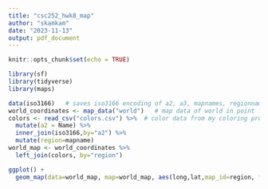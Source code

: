```yaml
---
title: "csc252_hwk8_map"
author: "skamkam"
date: "2023-11-13"
output: pdf_document
---
```


```r
knitr::opts_chunk$set(echo = TRUE)
```

```r
library(sf)
library(tidyverse)
library(maps)
```

```r
data(iso3166)   # saves iso3166 encoding of a2, a3, mapnames, regionnames
world_coordinates <- map_data("world")   # map data of world in point form
colors <- read_csv("colors.csv") %>%  # color data from my coloring program
  mutate(a2 = Name) %>% 
  inner_join(iso3166,by="a2") %>% 
  mutate(region=mapname)
world_map <- world_coordinates %>% 
  left_join(colors, by="region")

ggplot() +
  geom_map(data=world_map, map=world_map, aes(long,lat,map_id=region, fill=Color))

```